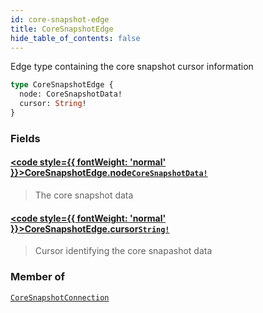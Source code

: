 ```yaml
---
id: core-snapshot-edge
title: CoreSnapshotEdge
hide_table_of_contents: false
---
```








Edge type containing the core snapshot cursor information

```graphql
type CoreSnapshotEdge {
  node: CoreSnapshotData!
  cursor: String!
}
```


### Fields

#### [<code style={{ fontWeight: 'normal' }}>CoreSnapshotEdge.<b>node</b></code>](#)<Bullet />[`CoreSnapshotData!`](/testnet/api/graphql/objects/core-snapshot-data) <Badge class="secondary" text="non-null"/> <Badge class="secondary" text="object"/>
> The core snapshot data
> 

#### [<code style={{ fontWeight: 'normal' }}>CoreSnapshotEdge.<b>cursor</b></code>](#)<Bullet />[`String!`](/testnet/api/graphql/scalars/string) <Badge class="secondary" text="non-null"/> <Badge class="secondary" text="scalar"/>
> Cursor identifying the core snapashot data
> 



### Member of

[`CoreSnapshotConnection`](/testnet/api/graphql/objects/core-snapshot-connection)  <Badge class="secondary" text="object"/>



